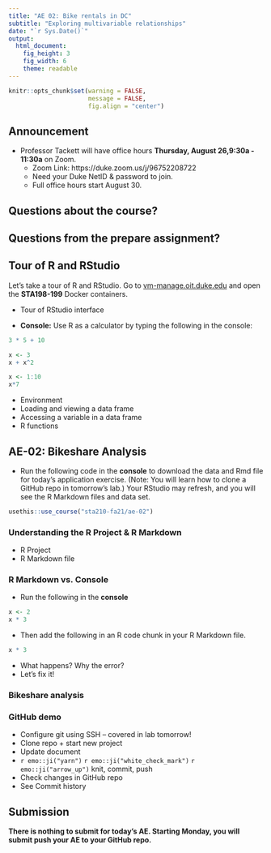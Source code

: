 ```yaml
---
title: "AE 02: Bike rentals in DC"
subtitle: "Exploring multivariable relationships"
date: "`r Sys.Date()`"
output: 
  html_document: 
    fig_height: 3
    fig_width: 6
    theme: readable
---
```


```r
knitr::opts_chunk$set(warning = FALSE, 
                      message = FALSE, 
                      fig.align = "center")
```

## Announcement 

- Professor Tackett will have office hours **Thursday, August 26,9:30a - 11:30a** on Zoom. 
  - Zoom Link: https://duke.zoom.us/j/96752208722
  - Need your Duke NetID & password to join. 
  - Full office hours start August 30.

## Questions about the course? 

## Questions from the prepare assignment?

## Tour of R and RStudio 

Let's take a tour of R and RStudio. Go to [vm-manage.oit.duke.edu](https://vm-manage.oit.duke.edu) and open the **STA198-199** Docker containers. 

- Tour of RStudio interface 

- **Console:** Use R as a calculator by typing the following in the console: 

```r
3 * 5 + 10
```

```r
x <- 3
x + x^2
```

```r
x <- 1:10
x*7
```

- Environment
- Loading and viewing a data frame
- Accessing a variable in a data frame
- R functions

## AE-02: Bikeshare Analysis

- Run the following code in the **console** to download the data and Rmd file for today's application exercise. (Note: You will learn how to clone a GitHub repo in tomorrow's lab.) Your RStudio may refresh, and you will see the R Markdown files and data set. 

```r
usethis::use_course("sta210-fa21/ae-02")
```

### Understanding the R Project & R Markdown 

- R Project 
- R Markdown file 

### R Markdown vs. Console 

- Run the following in the **console**

```r
x <- 2
x * 3
```

- Then add the following in an R code chunk in your R Markdown file. 

```r
x * 3
```

- What happens? Why the error? 
- Let's fix it! 

### Bikeshare analysis

### GitHub demo 

- Configure git using SSH -- covered in lab tomorrow!
- Clone repo + start new project
- Update document
- `r emo::ji("yarn")` `r emo::ji("white_check_mark")` `r emo::ji("arrow_up")`  knit, commit, push
- Check changes in GitHub repo
- See Commit history


## Submission

**There is nothing to submit for today's AE. Starting Monday, you will submit push your AE to your GitHub repo.**